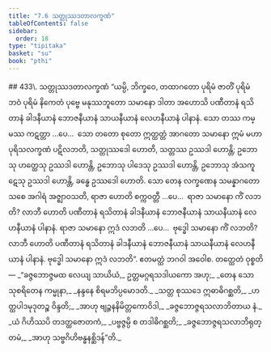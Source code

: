 ```yaml
---
title: "7.6 သတ္တုဿဒတာလက္ခဏံ"
tableOfContents: false
sidebar:
  order: 18
type: "tipitaka"
basket: "su"
book: "pthi"
---
```



<DynamicBreadcrumb />

<Paragraph type="center" book="pthi">
## 433\. သတ္တုဿဒတာလက္ခဏံ
</Paragraph>

<Division number="208" book="pthi">

<Paragraph number="434" book="pthi">
“ယမ္ပိ, ဘိက္ခဝေ, တထာဂတော ပုရိမံ ဇာတိံ ပုရိမံ ဘဝံ ပုရိမံ နိကေတံ ပုဗ္ဗေ မနုဿဘူတော သမာနော ဒါတာ အဟောသိ ပဏီတာနံ ရသိတာနံ ခါဒနီယာနံ ဘောဇနီယာနံ သာယနီယာနံ လေဟနီယာနံ ပါနာနံ. သော တဿ ကမ္မဿ ကဋတ္တာ …ပေ…  သော တတော စုတော ဣတ္ထတ္တံ အာဂတော သမာနော ဣမံ မဟာပုရိသလက္ခဏံ ပဋိလဘတိ, သတ္တုဿဒေါ ဟောတိ, သတ္တဿ ဥဿဒါ ဟောန္တိ; ဥဘောသု ဟတ္ထေသု ဥဿဒါ ဟောန္တိ, ဥဘောသု ပါဒေသု ဥဿဒါ ဟောန္တိ, ဥဘောသု အံသကူဋေသု ဥဿဒါ ဟောန္တိ, ခန္ဓေ ဥဿဒေါ ဟောတိ.
</Paragraph>

<Paragraph number="435" book="pthi">
သော တေန လက္ခဏေန သမန္နာဂတော သစေ အဂါရံ အဇ္ဈာဝသတိ, ရာဇာ ဟောတိ စက္ကဝတ္တီ …ပေ…  ရာဇာ သမာနော ကိံ လဘတိ? လာဘီ ဟောတိ ပဏီတာနံ ရသိတာနံ ခါဒနီယာနံ ဘောဇနီယာနံ သာယနီယာနံ လေဟနီယာနံ ပါနာနံ. ရာဇာ သမာနော ဣဒံ လဘတိ …ပေ…  ဗုဒ္ဓေါ သမာနော ကိံ လဘတိ? လာဘီ ဟောတိ ပဏီတာနံ ရသိတာနံ ခါဒနီယာနံ ဘောဇနီယာနံ သာယနီယာနံ လေဟနီယာနံ ပါနာနံ. ဗုဒ္ဓေါ သမာနော ဣဒံ လဘတိ”. ဧတမတ္ထံ ဘဂဝါ အဝေါစ.
</Paragraph>

</Division>
<Division number="209" book="pthi">

<Paragraph number="436" book="pthi">
တတ္ထေတံ ဝုစ္စတိ—
</Paragraph>

<Paragraph number="437" type="verses" book="pthi">
_“ခဇ္ဇဘောဇ္ဇမထ လေယျ သာယိယံ,_  
ဥတ္တမဂ္ဂရသဒါယကော အဟု;_  
_တေန သော သုစရိတေန ကမ္မုနာ,_  
_နန္ဒနေ စိရမဘိပ္ပမောဒတိ._  

</Paragraph>

<Paragraph number="438" type="verses" book="pthi">
_သတ္တ စုဿဒေ ဣဓာဓိဂစ္ဆတိ,_  
_ဟတ္ထပါဒမုဒုတဉ္စ ဝိန္ဒတိ;_  
_အာဟု ဗျဉ္ဇနနိမိတ္တကောဝိဒါ,_  
_ခဇ္ဇဘောဇ္ဇရသလာဘိတာယ နံ._  

</Paragraph>

<Paragraph number="439" type="verses" book="pthi">
_ယံ ဂိဟိဿပိ တဒတ္ထဇောတကံ,_  
_ပဗ္ဗဇ္ဇမ္ပိ စ တဒါဓိဂစ္ဆတိ;_  
_ခဇ္ဇဘောဇ္ဇရသလာဘိရုတ္တမံ,_  
_အာဟု သဗ္ဗဂိဟိဗန္ဓနစ္ဆိဒန်”တိ._
</Paragraph>
</Division>